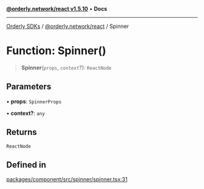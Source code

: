 [**@orderly.network/react v1.5.10**](/sdks/tech-doc/@orderly.network/react/README) • **Docs**

***

[Orderly SDKs](/sdks/tech-doc/packages) / [@orderly.network/react](/sdks/tech-doc/@orderly.network/react/README) / Spinner

# Function: Spinner()

> **Spinner**(`props`, `context`?): `ReactNode`

## Parameters

• **props**: `SpinnerProps`

• **context?**: `any`

## Returns

`ReactNode`

## Defined in

[packages/component/src/spinner/spinner.tsx:31](https://github.com/OrderlyNetwork/js-sdk/blob/554ae704783e3b83c40bb234a899e8f02987d9b6/packages/component/src/spinner/spinner.tsx#L31)

